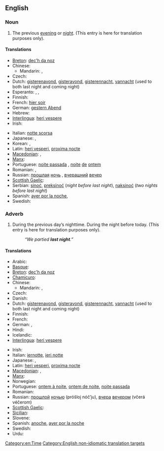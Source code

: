 ==English==

===Noun===
{{en-noun|sg=[[last]] [[night]]|-}}

# The previous [[evening]] or [[night]]. (This entry is here for translation purposes only).

====Translations====
{{trans-top|previous evening or night}}
* [[Breton]]: [[dec'h da noz]]
* Chinese:
** Mandarin: {{t-|cmn|昨夜|tr=zuóyè|sc=Hani}}, {{t-|cmn|昨晚|tr=zuówǎn|sc=Hani}}
* Czech: {{t|cs|včerejší večer}}
* Dutch: [[gisterenavond]], [[gisteravond]], [[gisterennacht]], [[vannacht]] (used to both last night and coming night)
* Esperanto: {{t|eo|hieraŭ vespere|xs=Esperanto}},  {{t|eo|pasintan nokton|alt=la pasintan nokton|xs=Esperanto}},  {{t|eo|hieraŭan nokton|alt=la hieraŭan nokton|xs=Esperanto}}
* Finnish: {{t-|fi|eilisilta}}
* French: [[hier soir]]
* German: [[gestern Abend]]
* Hebrew: {{t+|he|אמש|tr=émesh}}
* [[Interlingua]]: [[heri vespere]]
* Irish: {{t-|ga|aréir|xs=Irish}}
{{trans-mid}}
* Italian: [[notte scorsa]]
* Japanese: {{t-|ja|昨晩|tr=sakuban}}, {{t-|ja|昨夜|tr=sakuya}}
* Korean: {{t|ko|지난밤|tr=jinanbam|sc=Kore}}, {{t|ko|어젯밤|tr=eojetbam|sc=Kore}}
* Latin: [[heri vesperi]], [[proxima nocte]]
* [[Macedonian]]: {{t-|mk|синоќа|tr=sínoḱa}},  {{t-|mk|сношти|tr=snóšti}}
* [[Manx]]: {{t-|gv|riyr|xs=Manx}}
* Portuguese: [[noite passada]] {{f}}, [[noite]] [[de]] [[ontem]] {{f}}
* Romanian: {{t|ro|noaptea trecută|f}}, {{t|ro|azi noapte}}
* Russian: [[прошлый|прошлая]] [[ночь]] {{f}}, [[вчерашний]] [[вечер]] {{m}}
* [[Scottish Gaelic]]: {{t-|gd|a-raoir|xs=Scottish Gaelic}}
* Serbian: [[sinoć]], [[preksinoć]] (''night before last night''), [[naksinoć]] (''two nights before last night'')
* Spanish: [[ayer por la noche]], {{t|es|anoche}}
* Swedish: {{t|sv|igårkväll}}
{{trans-bottom}}

===Adverb===
{{en-adv|head=[[last]] [[night]]|-}}

# During the previous day’s nighttime.  During the night before today. (This entry is here for translation purposes only).
#: ''“We partied '''last night'''.”''

====Translations====
{{trans-top|during the night before today}}
* Arabic: {{t|ar|ليلة أمس|tr=láylat 'ams|sc=Arab}}
* [[Basque]]: {{t|eu|bart}}
* [[Breton]]: [[dec'h da noz]]
* [[Chamicuro]]: {{tø|ccc|lache'ta}}
* Chinese:
** Mandarin: {{t-|cmn|昨夜|tr=zuóyè|sc=Hani}}, {{t-|cmn|昨晚|tr=zuówǎn|sc=Hani}}
* Czech: {{t|cs|včera večer}}
* Danish: {{t|da|aftes|alt=i aftes}}
* Dutch: [[gisterenavond]], [[gisteravond]], [[gisterennacht]], [[vannacht]] (used to both last night and coming night)
* Finnish: {{t-|fi|viime yönä}}
* French: {{t|fr|hier soir}}
* German: {{t|de|gestern Abend}}, {{t|de|gestern Nacht}}
* Hindi: {{t|hi|कल रात|tr=kal rāt|sc=Deva}}
* Icelandic: {{t+|is|í gær}}
* [[Interlingua]]: [[heri vespere]]
{{trans-mid}}
* Irish: {{t-|ga|aréir|xs=Irish}}
* Italian: [[iernotte]], [[ieri notte]]
* Japanese: {{t-|ja|昨晩|tr=さくばん, sakuban}}, {{t-|ja|昨夜|tr=さくや, sakuya, ゆうべ, yūbe}}
* Latin: [[heri vesperi]], [[proxima nocte]]
* [[Macedonian]]: {{t-|mk|синоќа|tr=sínoḱa}},  {{t-|mk|сношти|tr=snóšti}}
* [[Manx]]: {{t-|gv|riyr|xs=Manx}}
* Norwegian: {{t|no|i går kveld}}
* Portuguese: [[ontem à noite]], [[ontem de noite]], [[noite passada]]
* Romanian: {{t+|ro|aseară}}
* Russian: [[прошлый|прошлой]] [[ночью]] (próšloj nóč’ju), [[вчера]] [[вечером]] (včerá véčerom)
* [[Scottish Gaelic]]: {{t-|gd|a-raoir|xs=Scottish Gaelic}}
* [[Sicilian]]: {{t+|scn|assira|xs=Sicilian}}
* Slovene: {{t+|sl|sinoči}}
* Spanish: [[anoche]], [[ayer por la noche]]
* Swedish: {{t|sv|inatt}}
* Urdu: {{t|ur|کل رات|tr=kal rāt|sc=ur-Arab}}
{{trans-bottom}}

[[Category:en:Time]]
[[Category:English non-idiomatic translation targets]]
